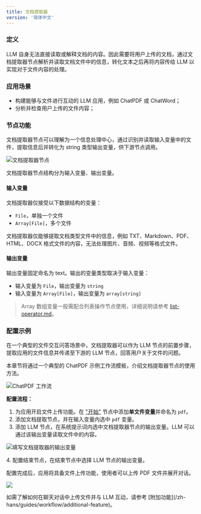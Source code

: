 ```yaml
---
title: 文档提取器
version: '简体中文'
---
```


### 定义

LLM 自身无法直接读取或解释文档的内容。因此需要将用户上传的文档，通过文档提取器节点解析并读取文档文件中的信息，转化文本之后再将内容传给 LLM 以实现对于文件内容的处理。

### 应用场景

* 构建能够与文件进行互动的 LLM 应用，例如 ChatPDF 或 ChatWord；
* 分析并检查用户上传的文件内容；

### 节点功能

文档提取器节点可以理解为一个信息处理中心，通过识别并读取输入变量中的文件，提取信息后并转化为 string 类型输出变量，供下游节点调用。

![文档提取器节点](https://assets-docs.dify.ai/dify-enterprise-mintlify/zh_CN/guides/workflow/node/c5d46ad8a0d315dbd097824d3d9cc88a.png)

文档提取器节点结构分为输入变量、输出变量。

#### 输入变量

文档提取器仅接受以下数据结构的变量：

* `File`，单独一个文件
* `Array[File]`，多个文件

文档提取器仅能够提取文档类型文件中的信息，例如 TXT、Markdown、PDF、HTML、DOCX 格式文件的内容，无法处理图片、音频、视频等格式文件。

#### 输出变量

输出变量固定命名为 text。输出的变量类型取决于输入变量：

* 输入变量为 `File`，输出变量为 `string`
* 输入变量为 `Array[File]`，输出变量为 `array[string]`

> Array 数组变量一般需配合列表操作节点使用，详细说明请参考 [list-operator.md](/en/list-operator "mention")。

### 配置示例

在一个典型的文件交互问答场景中，文档提取器可以作为 LLM 节点的前置步骤，提取应用的文件信息并传递至下游的 LLM 节点，回答用户关于文件的问题。

本章节将通过一个典型的 ChatPDF 示例工作流模板，介绍文档提取器节点的使用方法。

![ChatPDF 工作流](https://assets-docs.dify.ai/dify-enterprise-mintlify/zh_CN/guides/workflow/node/65f6abbf733b9e3f51c5425637dbec9a.png)

**配置流程：**

1. 为应用开启文件上传功能。在 ["开始"](/en/start) 节点中添加**单文件变量**并命名为 `pdf`。
2. 添加文档提取节点，并在输入变量内选中 `pdf` 变量。
3. 添加 LLM 节点，在系统提示词内选中文档提取器节点的输出变量。LLM 可以通过该输出变量读取文件中的内容。

![填写文档提取器的输出变量](https://assets-docs.dify.ai/dify-enterprise-mintlify/zh_CN/guides/workflow/node/d17113e0b6601d18686cdfde7ca2f666.png)

4\. 配置结束节点，在结束节点中选择 LLM 节点的输出变量。

配置完成后，应用将具备文件上传功能，使用者可以上传 PDF 文件并展开对话。

![](https://assets-docs.dify.ai/dify-enterprise-mintlify/zh_CN/guides/workflow/node/92211d8c7cdf4e00393e97c158ebe5ad.png)

<Tip>
如需了解如何在聊天对话中上传文件并与 LLM 互动，请参考 [附加功能](/zh-hans/guides/workflow/additional-feature)。
</Tip>